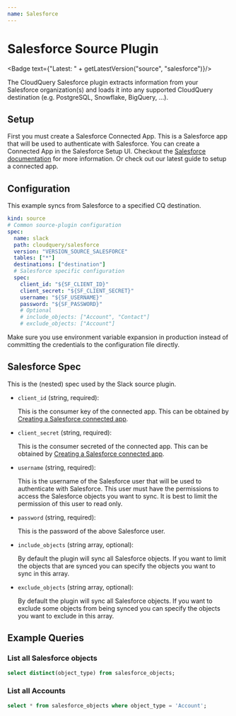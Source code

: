 ```yaml
---
name: Salesforce
---
```

# Salesforce Source Plugin


<Badge text={"Latest: " + getLatestVersion("source", "salesforce")}/>

The CloudQuery Salesforce plugin extracts information from your Salesforce organization(s) and loads it into any supported CloudQuery destination (e.g. PostgreSQL, Snowflake, BigQuery, …).

## Setup

First you must create a Salesforce Connected App. This is a Salesforce app that will be used to authenticate with Salesforce. You can create a Connected App in the Salesforce Setup UI. Checkout the [Salesforce documentation](https://help.salesforce.com/articleView?id=connected_app_create.htm&type=5) for more information. Or check out our latest guide to setup a connected app.

## Configuration

This example syncs from Salesforce to a specified CQ destination.

```yaml
kind: source
# Common source-plugin configuration
spec:
  name: slack
  path: cloudquery/salesforce
  version: "VERSION_SOURCE_SALESFORCE"
  tables: ["*"]
  destinations: ["destination"]
  # Salesforce specific configuration
  spec:
	client_id: "${SF_CLIENT_ID}"
    client_secret: "${SF_CLIENT_SECRET}"
    username: "${SF_USERNAME}"
    password: "${SF_PASSWORD}"
    # Optional
    # include_objects: ["Account", "Contact"]
    # exclude_objects: ["Account"]
```

<Callout type="info">
Make sure you use environment variable expansion in production instead of committing the credentials to the configuration file directly.
</Callout>

## Salesforce Spec

This is the (nested) spec used by the Slack source plugin.

- `client_id` (string, required):
   
  This is the consumer key of the connected app. This can be obtained by [Creating a Salesforce connected app](/docs/plugins/sources/salesforce/creating_connected_app).

- `client_secret` (string, required):

  This is the consumer secreted of the connected app. This can be obtained by [Creating a Salesforce connected app](/docs/plugins/sources/salesforce/creating_connected_app).

- `username` (string, required):

  This is the username of the Salesforce user that will be used to authenticate with Salesforce. This user must have the permissions to access the Salesforce objects you want to sync. It is best to limit the permission of this user to read only.

- `password` (string, required):
  
  This is the password of the above Salesforce user.

- `include_objects` (string array, optional):

  By default the plugin will sync all Salesforce objects. If you want to limit the objects that are synced you can specify the objects you want to sync in this array.

- `exclude_objects` (string array, optional):
    
  By default the plugin will sync all Salesforce objects. If you want to exclude some objects from being synced you can specify the objects you want to exclude in this array.

## Example Queries

### List all Salesforce objects

```sql
select distinct(object_type) from salesforce_objects;
```

### List all Accounts

```sql
select * from salesforce_objects where object_type = 'Account';
```
